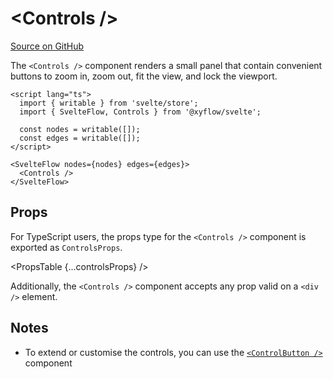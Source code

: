 
# &lt;Controls />

[Source on GitHub](https://github.com/wbkd/react-flow/blob/78169c992bf95a5dbc9bccbdc2a07725a307e2c3/packages/svelte/src/lib/plugins/Controls/Controls.svelte)

The `<Controls />` component renders a small panel that contain convenient
buttons to zoom in, zoom out, fit the view, and lock the viewport.

```svelte
<script lang="ts">
  import { writable } from 'svelte/store';
  import { SvelteFlow, Controls } from '@xyflow/svelte';

  const nodes = writable([]);
  const edges = writable([]);
</script>

<SvelteFlow nodes={nodes} edges={edges}>
  <Controls />
</SvelteFlow>
```

## Props

For TypeScript users, the props type for the `<Controls />` component is exported
as `ControlsProps`.

<PropsTable {...controlsProps} />

Additionally, the `<Controls />` component accepts any prop valid on a `<div />`
element.

## Notes

- To extend or customise the controls, you can use the [`<ControlButton />`](/api-reference/components/control-button)
  component
